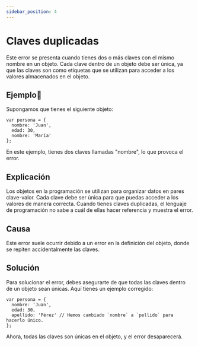 ```yaml
---
sidebar_position: 4
---
```


# Claves duplicadas
Este error se presenta cuando tienes dos o más claves con el mismo nombre en un objeto. Cada clave dentro de un objeto debe ser única, ya que las claves son como etiquetas que se utilizan para acceder a los valores almacenados en el objeto.

## Ejemplo📝
Supongamos que tienes el siguiente objeto:
```dummy
var persona = {
  nombre: 'Juan',
  edad: 30,
  nombre: 'María'
};
```
En este ejemplo, tienes dos claves llamadas "nombre", lo que provoca el error.

## Explicación
Los objetos en la programación se utilizan para organizar datos en pares clave-valor. Cada clave debe ser única para que puedas acceder a los valores de manera correcta.
Cuando tienes claves duplicadas, el lenguaje de programación no sabe a cuál de ellas hacer referencia y muestra el error.

## Causa
Este error suele ocurrir debido a un error en la definición del objeto, donde se repiten accidentalmente las claves.

## Solución
Para solucionar el error, debes asegurarte de que todas las claves dentro de un objeto sean únicas. Aquí tienes un ejemplo corregido:

```dummy
var persona = {
  nombre: 'Juan',
  edad: 30,
  apellido: 'Pérez' // Hemos cambiado `nombre` a `pellido` para hacerlo único.
};
```
Ahora, todas las claves son únicas en el objeto, y el error desaparecerá.